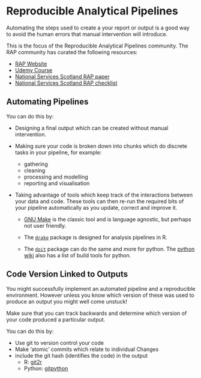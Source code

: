 # Reproducible Analytical Pipelines {#rap}
Automating the steps used to create a your report or output is a good way to avoid the human errors that manual intervention will introduce.

This is the focus of the Reproducible Analytical Pipelines community. The RAP community has curated the following resources:

* [RAP Website](https://ukgovdatascience.github.io/rap-website/)
* [Udemy Course](https://www.udemy.com/reproducible-analytical-pipelines/)
* [National Services Scotland RAP paper](https://www.isdscotland.org/About-ISD/Methodologies/_docs/Reproducible_Analytical_Pipelines_paper_v1.4.pdf)
* [National Services Scotland RAP checklist](https://www.isdscotland.org/About-ISD/Methodologies/_docs/Checklist-for-TPP-and-RAP-processes_v0-3.pdf)

## Automating Pipelines
You can do this by:

* Designing a final output which can be created without manual intervention.

* Making sure your code is broken down into chunks which do discrete tasks in your pipeline, for example:
    * gathering
    * cleaning
    * processing and modelling
    * reporting and visualisation

* Taking advantage of tools which keep track of the interactions between your data and code. These tools can then re-run the required bits of your pipeline automatically as you update, correct and improve it.

    * [GNU Make](https://www.gnu.org/software/make/) is the classic tool and is language agnostic, but perhaps not user friendly.

    * The [`drake`](https://ropenscilabs.github.io/drake-manual/) package is designed for analysis pipelines in R.

    * The [`doit`](https://pydoit.org/) package can do the same and more for python. The [python wiki](https://wiki.python.org/moin/ConfigurationAndBuildTools) also has a list of build tools for python.

## Code Version Linked to Outputs
You might successfully implement an automated pipeline and a reproducible environment. However unless you know which version of these was used to produce an output you might well come unstuck!

Make sure that you can track backwards and determine which version of your code produced a particular output.

You can do this by:

* Use git to version control your code
* Make 'atomic' commits which relate to individual Changes
* include the git hash (identifies the code) in the output
    * R: [git2r](https://docs.ropensci.org/git2r/)
    * Python: [gitpython](https://gitpython.readthedocs.io/en/stable/)

